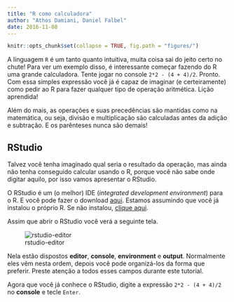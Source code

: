 ```yaml
---
title: "R como calculadora"
author: "Athos Damiani, Daniel Falbel"
date: 2016-11-08
---
```


```r
knitr::opts_chunk$set(collapse = TRUE, fig.path = "figures/")
```

A linguagem `R` é um tanto quanto intuitiva, muita coisa sai do jeito certo no 
chute! Para ver um exemplo disso, é interessante começar fazendo do R uma grande calculadora. Tente jogar no console `2*2 - (4 + 4)/2`. Pronto. Com essa simples 
expressão você já é capaz de imaginar (e certeiramente) como pedir ao R para fazer qualquer tipo de operação aritmética. Lição aprendida!

Além do mais, as operações e suas precedências são mantidas como na matemática, 
ou seja, divisão e multiplicação são calculadas antes da adição e subtração. 
E os parênteses nunca são demais!

## RStudio

Talvez você tenha imaginado qual seria o resultado da operação, mas ainda não 
tenha conseguido calcular usando o R, porque você não sabe onde digitar aquilo, 
por isso vamos apresentar o RStudio.

O RStudio é um (o melhor) IDE (*integrated development environment*) para o R.
E você pode fazer o download [aqui](https://www.rstudio.com/products/rstudio/download3/). 
Estamos assumindo que você já instalou o próprio R. Se não instalou, [clique aqui](https://cloud.r-project.org/).

Assim que abrir o RStudio você verá a seguinte tela.

![rstudio-editor](figures/rstudio-editor.png)

Nela estão dispostos **editor**, **console**, **environment** e **output**. 
Normalmente eles vêm nesta ordem, depois você pode organizá-los da forma que
preferir. Preste atenção a todos esses campos durante este tutorial.

Agora que você já conhece o RStudio, digite a expressão `2*2 - (4 + 4)/2` no
**console** e tecle `Enter`.
